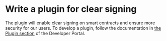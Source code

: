 # Write a plugin for clear signing

The plugin will enable clear signing on smart contracts and ensure more security for our users. To develop a plugin, follow the documentation in [the Plugin section](../../plugin) of the Developer Portal.